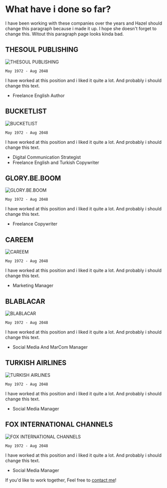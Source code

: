 # What have i done so far?

I have been working with these companies over the years and Hazel should change this paragraph because i made it up. I hope she doesn't forget to change this. Witout this paragraph page looks kinda bad.

## THESOUL PUBLISHING

![THESOUL PUBLISHING](../images/thesoulpublishing-logo.png)

`May 1972 - Aug 2048`

I have worked at this position and i liked it quite a lot. And probably i should change this text.

- Freelance English Author

## BUCKETLIST

![BUCKETLIST](../images/bucketlist-logo.png)

`May 1972 - Aug 2048`

I have worked at this position and i liked it quite a lot. And probably i should change this text.

- Digital Communication Strategist
- Freelance English and Turkish Copywriter

## GLORY.BE.BOOM

![GLORY.BE.BOOM](../images/glorybeboom-logo.png)

`May 1972 - Aug 2048`

I have worked at this position and i liked it quite a lot. And probably i should change this text.

- Freelance Copywriter

## CAREEM

![CAREEM](../images/careem-logo.jpg)

`May 1972 - Aug 2048`

I have worked at this position and i liked it quite a lot. And probably i should change this text.

- Marketing Manager

## BLABLACAR

![BLABLACAR](../images/blablacar-logo.png)

`May 1972 - Aug 2048`

I have worked at this position and i liked it quite a lot. And probably i should change this text.

- Social Media And MarCom Manager

## TURKISH AIRLINES

![TURKISH AIRLINES](../images/turkish-airlines-logo.png)

`May 1972 - Aug 2048`

I have worked at this position and i liked it quite a lot. And probably i should change this text.

- Social Media Manager

## FOX INTERNATIONAL CHANNELS

![FOX INTERNATIONAL CHANNELS](../images/fox-logo.png)

`May 1972 - Aug 2048`

I have worked at this position and i liked it quite a lot. And probably i should change this text.

- Social Media Manager

If you'd like to work together, Feel free to [contact me](/contact)!
